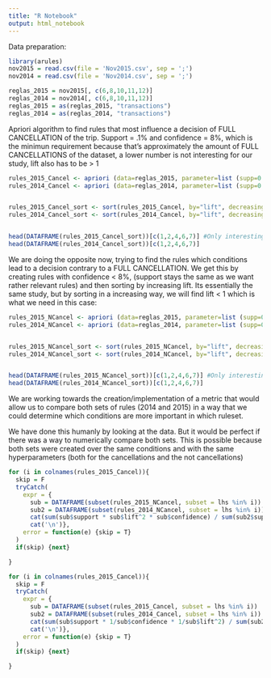 ---
title: "R Notebook"
output: html_notebook
---

Data preparation: 

```{r warning=FALSE}
library(arules)
nov2015 = read.csv(file = 'Nov2015.csv', sep = ';')
nov2014 = read.csv(file = 'Nov2014.csv', sep = ';')

reglas_2015 = nov2015[, c(6,8,10,11,12)]
reglas_2014 = nov2014[, c(6,8,10,11,12)]
reglas_2015 = as(reglas_2015, "transactions")
reglas_2014 = as(reglas_2014, "transactions")
```

Apriori algorithm to find rules that most influence a decision of FULL CANCELLATION of the trip. Support = .1% and confidence = 8%, which is the minimun requirement because that's approximately the amount of FULL CANCELLATIONS of the dataset, a lower number is not interesting for our study, lift also has to be > 1  

```{r}
rules_2015_Cancel <- apriori (data=reglas_2015, parameter=list (supp=0.001, conf = 0.08), appearance = list(default="lhs",rhs="bookingsign=FULL_CANCELLATION"), control = list (verbose=F))
rules_2014_Cancel <- apriori (data=reglas_2014, parameter=list (supp=0.001, conf = 0.08), appearance = list(default="lhs",rhs="bookingsign=FULL_CANCELLATION"), control = list (verbose=F))


rules_2015_Cancel_sort <- sort(rules_2015_Cancel, by="lift", decreasing=TRUE) 
rules_2014_Cancel_sort <- sort(rules_2014_Cancel, by="lift", decreasing=TRUE) 


head(DATAFRAME(rules_2015_Cancel_sort))[c(1,2,4,6,7)] #Only interesting columns
head(DATAFRAME(rules_2014_Cancel_sort))[c(1,2,4,6,7)]
```

We are doing the opposite now, trying to find the rules which conditions lead to a decision contrary to a FULL CANCELLATION. We get this by creating rules with confidence < 8%, (support stays the same as we want rather relevant rules) and then sorting by increasing lift. Its essentially the same study, but by sorting in a increasing way, we will find lift < 1 which is what we need in this case:


```{r}
rules_2015_NCancel <- apriori (data=reglas_2015, parameter=list (supp=0.001, conf = 0.008), appearance = list(default="lhs",rhs="bookingsign=FULL_CANCELLATION"), control = list (verbose=F))
rules_2014_NCancel <- apriori (data=reglas_2014, parameter=list (supp=0.001, conf = 0.008), appearance = list(default="lhs",rhs="bookingsign=FULL_CANCELLATION"), control = list (verbose=F))


rules_2015_NCancel_sort <- sort(rules_2015_NCancel, by="lift", decreasing=F) 
rules_2014_NCancel_sort <- sort(rules_2014_NCancel, by="lift", decreasing=F) 


head(DATAFRAME(rules_2015_NCancel_sort))[c(1,2,4,6,7)] #Only interesting columns
head(DATAFRAME(rules_2014_NCancel_sort))[c(1,2,4,6,7)]


```

We are working towards the creation/implementation of a metric that would allow us to compare both sets of rules (2014 and 2015) in a way that we could determine which conditions are more important in which ruleset. 

We have done this humanly by looking at the data. But it would be perfect if there was a way to numerically compare both sets. This is possible because both sets were created over the same conditions and with the same hyperparameters (both for the cancellations and the not cancellations)


```{r}
for (i in colnames(rules_2015_Cancel)){
  skip = F
  tryCatch(
    expr = {
      sub = DATAFRAME(subset(rules_2015_NCancel, subset = lhs %in% i))
      sub2 = DATAFRAME(subset(rules_2014_NCancel, subset = lhs %in% i))
      cat(sum(sub$support * sub$lift^2 * sub$confidence) / sum(sub2$support * sub2$lift^2 * sub2$confidence), "columna: ", i)
      cat('\n')},
    error = function(e) {skip = T}
  )
  if(skip) {next}

}
```

```{r}
for (i in colnames(rules_2015_Cancel)){
  skip = F
  tryCatch(
    expr = {
      sub = DATAFRAME(subset(rules_2015_Cancel, subset = lhs %in% i))
      sub2 = DATAFRAME(subset(rules_2014_Cancel, subset = lhs %in% i))
      cat(sum(sub$support * 1/sub$confidence * 1/sub$lift^2) / sum(sub2$support * 1/sub2$lift^2 * 1/sub2$confidence), "columna: ", i, max(sub$count))
      cat('\n')},
    error = function(e) {skip = T}
  )
  if(skip) {next}

}
```

